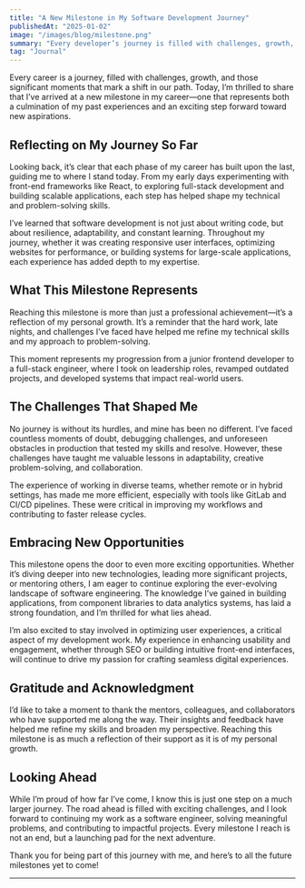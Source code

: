 ```yaml
---
title: "A New Milestone in My Software Development Journey"
publishedAt: "2025-01-02"
image: "/images/blog/milestone.png"
summary: "Every developer’s journey is filled with challenges, growth, and significant moments that mark a shift in our career path. This is my reflection on reaching a new milestone in my software development career."
tag: "Journal"
---
```


Every career is a journey, filled with challenges, growth, and those significant moments that mark a shift in our path. Today, I’m thrilled to share that I’ve arrived at a new milestone in my career—one that represents both a culmination of my past experiences and an exciting step forward toward new aspirations.

## Reflecting on My Journey So Far

Looking back, it’s clear that each phase of my career has built upon the last, guiding me to where I stand today. From my early days experimenting with front-end frameworks like React, to exploring full-stack development and building scalable applications, each step has helped shape my technical and problem-solving skills.

I’ve learned that software development is not just about writing code, but about resilience, adaptability, and constant learning. Throughout my journey, whether it was creating responsive user interfaces, optimizing websites for performance, or building systems for large-scale applications, each experience has added depth to my expertise.

## What This Milestone Represents

Reaching this milestone is more than just a professional achievement—it’s a reflection of my personal growth. It’s a reminder that the hard work, late nights, and challenges I’ve faced have helped me refine my technical skills and my approach to problem-solving.

This moment represents my progression from a junior frontend developer to a full-stack engineer, where I took on leadership roles, revamped outdated projects, and developed systems that impact real-world users.

## The Challenges That Shaped Me

No journey is without its hurdles, and mine has been no different. I’ve faced countless moments of doubt, debugging challenges, and unforeseen obstacles in production that tested my skills and resolve. However, these challenges have taught me valuable lessons in adaptability, creative problem-solving, and collaboration.

The experience of working in diverse teams, whether remote or in hybrid settings, has made me more efficient, especially with tools like GitLab and CI/CD pipelines. These were critical in improving my workflows and contributing to faster release cycles.

## Embracing New Opportunities

This milestone opens the door to even more exciting opportunities. Whether it’s diving deeper into new technologies, leading more significant projects, or mentoring others, I am eager to continue exploring the ever-evolving landscape of software engineering. The knowledge I’ve gained in building applications, from component libraries to data analytics systems, has laid a strong foundation, and I’m thrilled for what lies ahead.

I’m also excited to stay involved in optimizing user experiences, a critical aspect of my development work. My experience in enhancing usability and engagement, whether through SEO or building intuitive front-end interfaces, will continue to drive my passion for crafting seamless digital experiences.

## Gratitude and Acknowledgment

I’d like to take a moment to thank the mentors, colleagues, and collaborators who have supported me along the way. Their insights and feedback have helped me refine my skills and broaden my perspective. Reaching this milestone is as much a reflection of their support as it is of my personal growth.

## Looking Ahead

While I’m proud of how far I’ve come, I know this is just one step on a much larger journey. The road ahead is filled with exciting challenges, and I look forward to continuing my work as a software engineer, solving meaningful problems, and contributing to impactful projects. Every milestone I reach is not an end, but a launching pad for the next adventure.

Thank you for being part of this journey with me, and here’s to all the future milestones yet to come!

---
